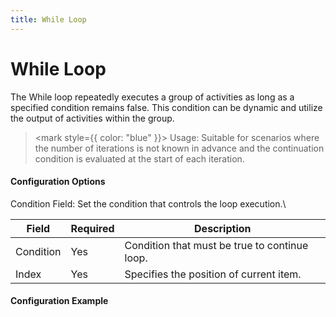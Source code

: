```yaml
---
title: While Loop
---
```


# While Loop

The While loop repeatedly executes a group of activities as long as a specified condition remains false. This condition can be dynamic and utilize the output of activities within the group.

> <mark style={{ color: "blue" }}>
>   Usage: Suitable for scenarios where the number of iterations is not known in
>   advance and the continuation condition is evaluated at the start of each
>   iteration.
> </mark>

#### &#x20;Configuration Options

Condition Field: Set the condition that controls the loop execution.\

| Field     | Required | Description                                   |
| --------- | -------- | --------------------------------------------- |
| Condition | Yes      | Condition that must be true to continue loop. |
| Index     | Yes      | Specifies the position of current item.       |

#### Configuration Example <a href="#id-2.3_repeat_until" id="id-2.3_repeat_until"></a>

<figure>
  <img src="/img/assets/image-(30).png" alt=""></img>
  <figcaption></figcaption>
</figure>
